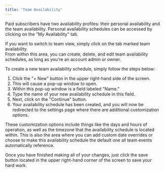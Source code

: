 ```yaml
---
title: 'Team Availability'
---
```


Paid subscribers have two availability profiles: their personal availability and the team availability. Personal availability schedules can be accessed by clicking on the "My Availability" tab.  

If you want to switch to team view, simply click on the tab marked team availability.  
From within this area, you can create, delete, and edit team availability schedules, as long as you're an account admin or owner.  

To create a new team availability schedule, simply follow the steps below:  
1. Click the "+ New" button in the upper right-hand side of the screen.  
2. This will cause a pop-up window to open.  
3. Within this pop-up window is a field labeled "Name."  
4. Type the name of your new availability schedule in this field.  
5. Next, click on the "Continue" button.  
6. Your availability schedule has been created, and you will now be redirected to the settings page where there are additional customization options.  

These customization options include things like the days and hours of operation, as well as the timezone that the availability schedule is located within. This is also the area where you can add custom date overrides or choose to make this availability schedule the default one all team events automatically reference.  

Once you have finished making all of your changes, just click the save button located in the upper right-hand corner of the screen to save your hard work.